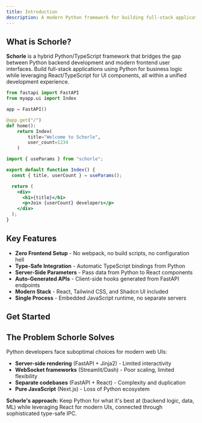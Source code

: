 ```yaml
---
title: Introduction
description: A modern Python framework for building full-stack applications
---
```



## What is Schorle?

**Schorle** is a hybrid Python/TypeScript framework that bridges the gap between Python backend development and modern frontend user interfaces. Build full-stack applications using Python for business logic while leveraging React/TypeScript for UI components, all within a unified development experience.

```python
from fastapi import FastAPI
from myapp.ui import Index

app = FastAPI()

@app.get("/")
def home():
    return Index(
        title="Welcome to Schorle",
        user_count=1234
    )
```

```jsx
import { useParams } from "schorle";

export default function Index() {
  const { title, userCount } = useParams();

  return (
    <div>
      <h1>{title}</h1>
      <p>Join {userCount} developers</p>
    </div>
  );
}
```

## Key Features

- **Zero Frontend Setup** - No webpack, no build scripts, no configuration hell
- **Type-Safe Integration** - Automatic TypeScript bindings from Python
- **Server-Side Parameters** - Pass data from Python to React components
- **Auto-Generated APIs** - Client-side hooks generated from FastAPI endpoints
- **Modern Stack** - React, Tailwind CSS, and Shadcn UI included
- **Single Process** - Embedded JavaScript runtime, no separate servers

## Get Started

<Cards>
  <Card
    title="Quickstart"
    href="/docs/quickstart"
    description="Create your first Schorle application in minutes"
  />
  <Card
    title="Concepts"
    href="/docs/concepts"
    description="Understand Schorle's design philosophy and approach"
  />
  <Card
    title="Backend-UI Interactions"
    href="/docs/interactions"
    description="Learn how Python and React communicate"
  />
</Cards>

## The Problem Schorle Solves

Python developers face suboptimal choices for modern web UIs:

- **Server-side rendering** (FastAPI + Jinja2) - Limited interactivity
- **WebSocket frameworks** (Streamlit/Dash) - Poor scaling, limited flexibility
- **Separate codebases** (FastAPI + React) - Complexity and duplication
- **Pure JavaScript** (Next.js) - Loss of Python ecosystem

**Schorle's approach:** Keep Python for what it's best at (backend logic, data, ML) while leveraging React for modern UIs, connected through sophisticated type-safe IPC.
